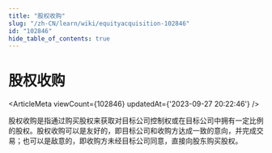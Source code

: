 ```yaml
---
title: "股权收购"
slug: "/zh-CN/learn/wiki/equityacquisition-102846"
id: "102846"
hide_table_of_contents: true
---
```



<Breadcrumbs current="股权收购" />

# 股权收购

<ArticleMeta viewCount={102846} updatedAt={'2023-09-27 20:22:46'} />
<div className='border-solid border-b border-t-0 my-4 border-[var(--ifm-color-gray-300)]' />

股权收购是指通过购买股权来获取对目标公司控制权或在目标公司中拥有一定比例的股权。股权收购可以是友好的，即目标公司和收购方达成一致的意向，并完成交易；也可以是敌意的，即收购方未经目标公司同意，直接向股东购买股权。
